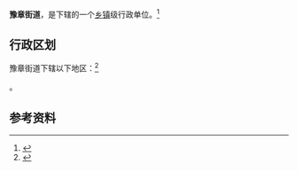 {{中国乡级行政区
|景观照片文件名 = 
|景观照片描述 = 
|汉语拼音 = 
|其他语言 = 
|其他语言名称 = 
|旧称 = 
|地名出处 = 
|位置图文件名 = 
|位置图描述 = 
|自定义图片= 
|建置时间 = 
|政府驻地 = 
|毗邻 = 
|总面积 = 
|总人口 = 
|总人口年份 = 
|户籍人口 = 
|户籍人口年份 = 
|常住人口 = 
|常住人口年份 = 
|人口密度 = 
|GDP = 
|GDP年份 = 
|邮政编码 = 
|电话区号 = 791
|官方网站 = 
|网站名称 = 
|36/01/02/007/000}}

'''豫章街道'''，是{{PRC admin/fullname|36/01/02/007/000|3}}下辖的一个[[乡镇|乡镇]]级行政单位。<ref>{{PRC admin/ref sgc|{{PRC admin/parent|36/01/02/007/000}}}}</ref>

== 行政区划 ==

豫章街道下辖以下地区：<ref>{{PRC admin/ref sgc|36/01/02/007/000}}</ref>

{{PRC admin/children|36/01/02/007/000}}。

== 参考资料 ==

{{reflist}}

{{行政区划小作品}}
{{PRC admin/navcat|36/01/02/007/000}}